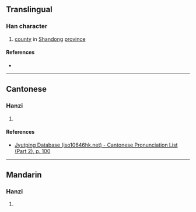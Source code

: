 {{character info/new}}
==Translingual==

===Han character===
{{Han char|rn=46|rad=山|as=09|sn=12|four=|canj=UOMN,XUOMN|ids=⿱山俞}}

# [[county]] in [[Shandong]] [[province]]

====References====
* {{Han ref|kx=0316.381|hdz=10787.210|uh=5D5B|ud=23899}}

----

==Cantonese==

===Hanzi===
{{yue-hanzi|jyut=[[jyu4]]|y=yu4}}

# {{rfdef|yue|sort=山09}}

====References====
* [http://www.iso10646hk.net/jp/document/download.jsp Jyutping Database (iso10646hk.net) - Cantonese Pronunciation List (Part 2), p. 100]

----

==Mandarin==

===Hanzi===
{{cmn-hanzi|pin=[[yú]] ([[yu2]])|wg=yü<sup>2</sup>}}

# {{rfdef|cmn|sort=山09}}